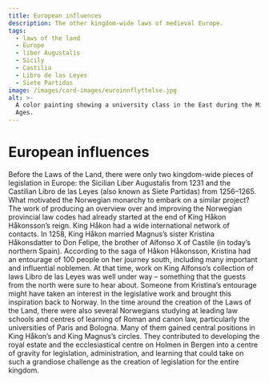 ```yaml
---
title: European influences
description: The other kingdom-wide laws of medieval Europe.
tags:
  - laws of the land
  - Europe
  - liber Augustalis
  - Sicily
  - Castilia
  - Libro de las Leyes
  - Siete Partidas
image: /images/card-images/euroinnflyttelse.jpg
alt: >-
  A color painting showing a university class in the East during the Middle
  Ages.
---
```




# European influences

<Container stil="initial side">
    Before the Laws of the Land, there were only two kingdom-wide pieces of legislation in Europe: the Sicilian Liber Augustalis from 1231 and the Castilian Libro de las Leyes (also known as Siete Partidas) from 1256–1265. 
    What motivated the Norwegian monarchy to embark on a similar project? The work of producing an overview over and improving the Norwegian provincial law codes had already started at the end of King Håkon Håkonsson’s reign. 
    King Håkon had a wide international network of contacts. 
    In 1258, King Håkon married Magnus’s sister Kristina Håkonsdatter to Don Felipe, the brother of Alfonso X of Castile (in today’s northern Spain). 
    According to the saga of Håkon Håkonsson, Kristina had an entourage of 100 people on her journey south, including many important and influential noblemen. 
    At that time, work on King Alfonso’s collection of laws Libro de las Leyes was well under way – something that the guests from the north were sure to hear about. 
    Someone from Kristina’s entourage might have taken an interest in the legislative work and brought this inspiration back to Norway. 
    In the time around the creation of the Laws of the Land, there were also several Norwegians studying at leading law schools and centres of learning of Roman and canon law, particularly the universities of Paris and Bologna. 
    Many of them gained central positions in King Håkon’s and King Magnus’s circles. 
    They contributed to developing the royal estate and the ecclesiastical centre on Holmen in Bergen into a centre of gravity for legislation, administration, and learning that could take on such a grandiose challenge as the creation of legislation for the entire kingdom.
</Container>

<Figure
    image="/images/introduksjon/munthesspanis.jpg"
    title="Gerhard Munthe (1849-1929): Princess Kristina's wedding ceremnoy. Photo: O. Væring."
    alt="A painting showing princess Kristina's wedding ceremony."
>
</Figure>
